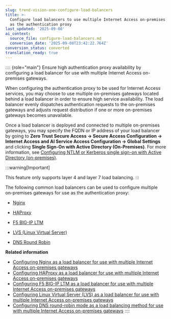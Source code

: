```yaml
---
slug: trend-vision-one-configure-load-balancers
title: >-
  Configure load balancers to use multiple Internet Access on-premises gateways
  as the authentication proxy
last_updated: '2025-09-08'
ai_context:
  source_file: configure-load-balancers.md
  conversion_date: '2025-09-08T23:42:22.764Z'
conversion_status: converted
translation_ready: true
---
```


:::: {role="main"}
Ensure high authentication proxy availability by configuring a load balancer for use with multiple Internet Access on-premises gateways.

When configuring the authentication proxy to be used for Internet Access services, you may choose to use multiple on-premises gateways located behind a load balancer in order to ensure high service availability. The load balancer evenly dispatches authentication requests to the on-premises gateways and adjusts request distribution if one or more on-premises gateways becomes unavailable.

Once a load balancer is deployed and connected to multiple on-premises gateways, you may specify the FQDN or IP address of your load balancer by going to **Zero Trust Secure Access → Secure Access Configuration → Internet Access and AI Service Access Configuration → Global Settings** and clicking **Single Sign-On with Active Directory (On-Premises)**. For more information, see [Configuring NTLM or Kerberos single sign-on with Active Directory (on-premises)](ntlm-kerberos-sso-ad.mdx).

:::warning[Important]

This feature only supports layer 4 and layer 7 load balancing.
:::

The following common load balancers can be used to configure multiple on-premises gateways for use as the authentication proxy:

- [Nginx](configuring-nginx.mdx)

- [HAProxy](configuring-haproxy.mdx)

- [F5 BIG-IP LTM](configuring-f5-big-ip.mdx)

- [LVS (Linux Virtual Server)](configuring-lvs.mdx)

- [DNS Round Robin](configure-dns-round-robin.mdx)

**Related information**

- [Configuring Nginx as a load balancer for use with multiple Internet Access on-premises gateways](configuring-nginx.md "Configure and deploy Nginx as your load balancer to support using multiple Internet Access on-premises gateways as the authentication proxy for single sign-on.")
- [Configuring HAProxy as a load balancer for use with multiple Internet Access on-premises gateways](configuring-haproxy.md "Configure and deploy HAProxy as your load balancer to support using multiple Internet Access on-premises gateways as the authentication proxy for single sign-on.")
- [Configuring F5 BIG-IP LTM as a load balancer for use with multiple Internet Access on-premises gateways](configuring-f5-big-ip.md "Configure and deploy F5 BIG-IP LTM as your load balancer to support using multiple Internet Access on-premises gateways as the authentication proxy for single sign-on.")
- [Configuring Linux Virtual Server (LVS) as a load balancer for use with multiple Internet Access on-premises gateways](configuring-lvs.md "Configure and deploy Linux Virtual Server (LVS) as your load balancer to support using multiple Internet Access on-premises gateways as the authentication proxy for single sign-on.")
- [Configuring DNS round-robin mode as a load balancing method for use with multiple Internet Access on-premises gateways](configure-dns-round-robin.md "Configure DNS round-robin mode to support load balancing among multiple Internet Access on-premises gateways for the authentication proxy.")
::::
